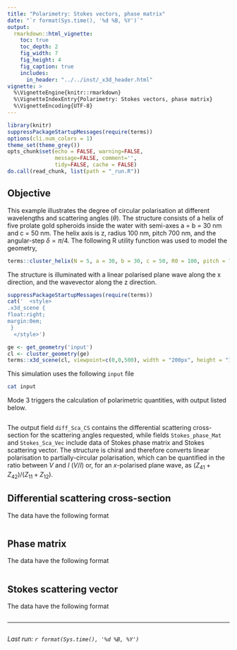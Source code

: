 ```yaml
---
title: "Polarimetry: Stokes vectors, phase matrix"
date: "`r format(Sys.time(), '%d %B, %Y')`"
output:
  rmarkdown::html_vignette:
    toc: true
    toc_depth: 2
    fig_width: 7
    fig_height: 4
    fig_caption: true
    includes:
      in_header: "../../inst/_x3d_header.html"
vignette: >
  %\VignetteEngine{knitr::rmarkdown}
  %\VignetteIndexEntry{Polarimetry: Stokes vectors, phase matrix}
  %\VignetteEncoding{UTF-8}
---
```


```r
library(knitr)
suppressPackageStartupMessages(require(terms))
options(cli.num_colors = 1)
theme_set(theme_grey())
opts_chunk$set(echo = FALSE, warning=FALSE,
               message=FALSE, comment='', 
               tidy=FALSE, cache = FALSE)
do.call(read_chunk, list(path = "_run.R"))
```

## Objective

This example illustrates the degree of circular polarisation at different wavelengths and scattering angles ($\theta$). The structure consists of a helix of five prolate gold spheroids inside the water with semi-axes a = b = 30 nm and c = 50 nm. The helix axis is z, radius 100 nm, pitch 700 nm, and the angular-step $\delta = \pi / 4$. The following R utility function was used to model the geometry,

```r
terms::cluster_helix(N = 5, a = 30, b = 30, c = 50, R0 = 100, pitch = 700, delta = pi/4)
```

The structure is illuminated with a linear polarised plane wave along the x direction, and the wavevector along the z direction. 

```r
suppressPackageStartupMessages(require(terms))
cat('  <style>
.x3d_scene {
float:right;
margin:0em;
 }
  </style>')

ge <- get_geometry('input')
cl <- cluster_geometry(ge)
terms::x3d_scene(cl, viewpoint=c(0,0,500), width = "200px", height = "150px", default_material='gold') 
```

This simulation uses the following `input` file
```bash
cat input
```

Mode 3 triggers the calculation of polarimetric quantities, with output listed below.

```r
```

The output field `diff_Sca_CS` contains the differential scattering cross-section for the scattering angles requested, while fields `Stokes_phase_Mat` and `Stokes_Sca_Vec` include data of Stokes phase matrix and Stokes scattering vector. The structure is chiral and therefore converts linear polarisation to partially-circular polarisation, which can be quantified in the ratio between $V$ and $I$ ($V/I$) or, for an $x$-polarised plane wave, as $(Z_{41}+Z_{42})/(Z_{11}+Z_{12})$. 


## Differential scattering cross-section

The data have the following format
```r
```

## Phase matrix

The data have the following format
```r
```

## Stokes scattering vector

The data have the following format
```r
```

-----

```r
```
_Last run: `r format(Sys.time(), '%d %B, %Y')`_
